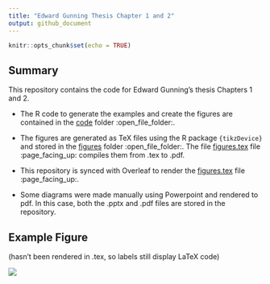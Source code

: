 ```yaml
---
title: "Edward Gunning Thesis Chapter 1 and 2"
output: github_document
---
```


```r
knitr::opts_chunk$set(echo = TRUE)
```

## Summary

This repository contains the code for Edward Gunning's thesis Chapters 1 and 2.

* The $\textsf{R}$ code to generate the examples and create the figures are contained in the [code](code) folder :open_file_folder:.

* The figures are generated as TeX files using the R package `{tikzDevice}` and stored in the [figures](figures) folder :open_file_folder:. The file [figures.tex](figures/figures.tex) file :page_facing_up: compiles them from .tex to .pdf.

* This repository is synced with Overleaf to render the [figures.tex](figures/figures.tex) file :page_facing_up:.

* Some diagrams were made manually using Powerpoint and rendered to pdf. In this case, both the .pptx and .pdf files are stored in the repository.

## Example Figure

(hasn't been rendered in .tex, so labels still display LaTeX code)

![](figures/gcv.png)

